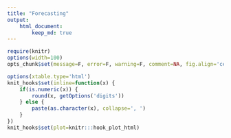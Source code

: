 ```yaml
---
title: "Forecasting"
output:
    html_document:
        keep_md: true
---
```


```r
require(knitr)
options(width=100)
opts_chunk$set(message=F, error=F, warning=F, comment=NA, fig.align='center', dpi=100, tidy=F, cache.path='.cache/', fig.path='fig/')

options(xtable.type='html')
knit_hooks$set(inline=function(x) {
    if(is.numeric(x)) {
        round(x, getOptions('digits'))
    } else {
        paste(as.character(x), collapse=', ')
    }
})
knit_hooks$set(plot=knitr:::hook_plot_html)
```